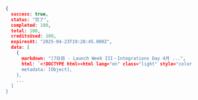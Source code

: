 ```json Node
{
  success: true,
  status: "完了",
  completed: 100,
  total: 100,
  creditsUsed: 100,
  expiresAt: "2025-04-23T19:28:45.000Z",
  data: [
    {
      markdown: "[7日目 - Launch Week III・Integrations Day 4月 ...",
      html: `<!DOCTYPE html><html lang="en" class="light" style="color...`,
      metadata: [Object],
    },
    ...
  ]
}
```
